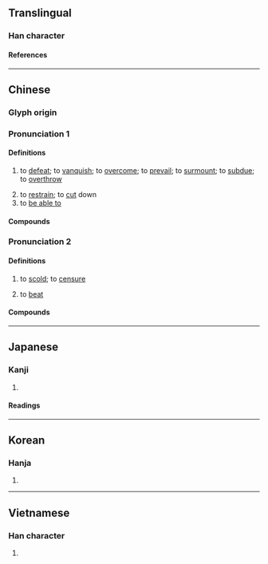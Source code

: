 {{also|克}}
{{character info}}
==Translingual==

===Han character===
{{Han char|rn=18|rad=刀|as=07|sn=9|four=42210|canj=JULN,XJULN|ids=⿺克刂}}

====References====
{{Han ref|kx=0140.130|dkj=02009|dj=0318.040|hdz=10339.030|uh=524B}}

----

==Chinese==

===Glyph origin===
{{Han etym}}

===Pronunciation 1===
{{zh-forms|s=克|t2=克|alt=尅,勀,勊}}
{{zh-pron
|m=kè
|c=hak1,haak1
|mn=xm,zz,tw:khek/qz:khiak
|mn-t=kiog4
|w=4kheq
|mc=y
|oc=y
|cat=v
}}

====Definitions====
{{zh-hanzi}}

# to [[defeat]]; to [[vanquish]]; to [[overcome]]; to [[prevail]]; to [[surmount]]; to [[subdue]]; to [[overthrow]]
#: {{zh-syn|戰勝|克}} 
# to [[restrain]]; to [[cut]] down
# to [[be able to]]

====Compounds====
{{zh-der|天剋地衝|剋日|剋嗇|剋落|剋剝|慳吝苦剋|剋扣|剋期|剋意|剋星|剋核|剋夫|刑剋|剋化|扣剋|相生相剋|掊剋|相剋|沖剋|衝剋|裒剋}}

===Pronunciation 2===
{{zh-forms|alt=尅,K}}
{{zh-pron
|m=kēi
|cat=v
}}

====Definitions====
{{zh-hanzi}}

# {{lb|zh|colloquial}} to [[scold]]; to [[censure]]
# {{lb|zh|colloquial}} to [[beat]]

====Compounds====
{{zh-der|*挨剋:áikēi}}

----

==Japanese==

===Kanji===
{{ja-kanji|grade=|rs=刀07}}

# {{rfdef|ja|sort=刀07}}

====Readings====
{{ja-readings
|on=こく
|kun=か-つ
}}

----

==Korean==

===Hanja===
{{ko-hanja|hangeul=[[극]]|rv=geuk|mr=kŭk}}

# {{rfdef|ko|sort=刀07}}

----

==Vietnamese==

===Han character===
{{vi-readings|reading=khắc|rs=刀07}}

# {{rfdef|vi|sort=刀07}}